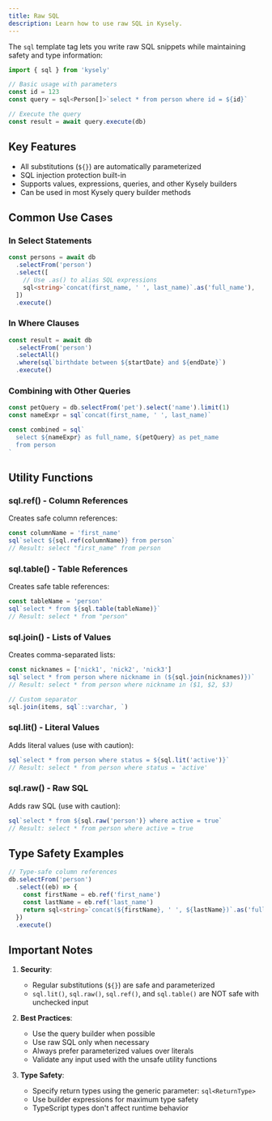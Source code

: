 ```yaml
---
title: Raw SQL
description: Learn how to use raw SQL in Kysely.
---
```


The `sql` template tag lets you write raw SQL snippets while maintaining safety and type information:

```typescript
import { sql } from 'kysely'

// Basic usage with parameters
const id = 123
const query = sql<Person[]>`select * from person where id = ${id}`

// Execute the query
const result = await query.execute(db)
```

## Key Features

- All substitutions (`${}`) are automatically parameterized
- SQL injection protection built-in
- Supports values, expressions, queries, and other Kysely builders
- Can be used in most Kysely query builder methods

## Common Use Cases

### In Select Statements

```typescript
const persons = await db
  .selectFrom('person')
  .select([
    // Use .as() to alias SQL expressions
    sql<string>`concat(first_name, ' ', last_name)`.as('full_name'),
  ])
  .execute()
```

### In Where Clauses

```typescript
const result = await db
  .selectFrom('person')
  .selectAll()
  .where(sql`birthdate between ${startDate} and ${endDate}`)
  .execute()
```

### Combining with Other Queries

```typescript
const petQuery = db.selectFrom('pet').select('name').limit(1)
const nameExpr = sql`concat(first_name, ' ', last_name)`

const combined = sql`
  select ${nameExpr} as full_name, ${petQuery} as pet_name
  from person
`
```

## Utility Functions

### sql.ref() - Column References

Creates safe column references:

```typescript
const columnName = 'first_name'
sql`select ${sql.ref(columnName)} from person`
// Result: select "first_name" from person
```

### sql.table() - Table References

Creates safe table references:

```typescript
const tableName = 'person'
sql`select * from ${sql.table(tableName)}`
// Result: select * from "person"
```

### sql.join() - Lists of Values

Creates comma-separated lists:

```typescript
const nicknames = ['nick1', 'nick2', 'nick3']
sql`select * from person where nickname in (${sql.join(nicknames)})`
// Result: select * from person where nickname in ($1, $2, $3)

// Custom separator
sql.join(items, sql`::varchar, `)
```

### sql.lit() - Literal Values

Adds literal values (use with caution):

```typescript
sql`select * from person where status = ${sql.lit('active')}`
// Result: select * from person where status = 'active'
```

### sql.raw() - Raw SQL

Adds raw SQL (use with caution):

```typescript
sql`select * from ${sql.raw('person')} where active = true`
// Result: select * from person where active = true
```

## Type Safety Examples

```typescript
// Type-safe column references
db.selectFrom('person')
  .select((eb) => {
    const firstName = eb.ref('first_name')
    const lastName = eb.ref('last_name')
    return sql<string>`concat(${firstName}, ' ', ${lastName})`.as('full_name')
  })
  .execute()
```

## Important Notes

1. **Security**:

   - Regular substitutions (`${}`) are safe and parameterized
   - `sql.lit()`, `sql.raw()`, `sql.ref()`, and `sql.table()` are NOT safe with unchecked input

2. **Best Practices**:

   - Use the query builder when possible
   - Use raw SQL only when necessary
   - Always prefer parameterized values over literals
   - Validate any input used with the unsafe utility functions

3. **Type Safety**:
   - Specify return types using the generic parameter: `sql<ReturnType>`
   - Use builder expressions for maximum type safety
   - TypeScript types don't affect runtime behavior
